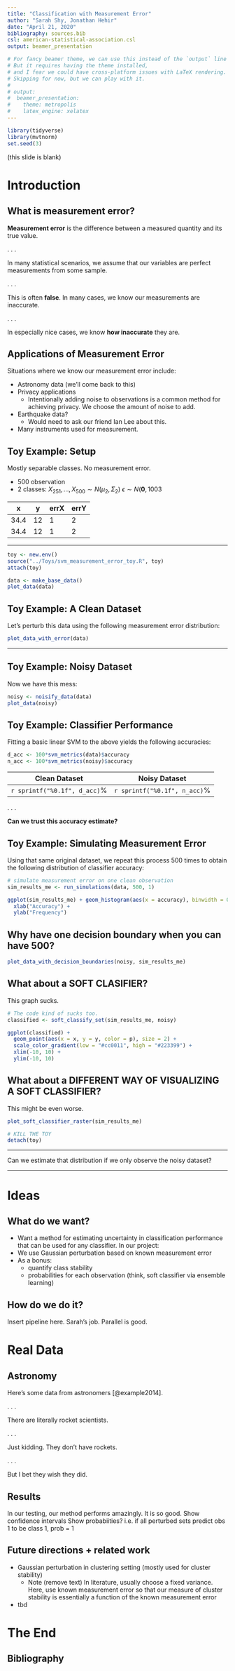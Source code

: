 ```yaml
---
title: "Classification with Measurement Error"
author: "Sarah Shy, Jonathan Hehir"
date: "April 21, 2020"
bibliography: sources.bib
csl: american-statistical-association.csl
output: beamer_presentation

# For fancy beamer theme, we can use this instead of the `output` line above.
# But it requires having the theme installed,
# and I fear we could have cross-platform issues with LaTeX rendering.
# Skipping for now, but we can play with it.
#
# output:
#  beamer_presentation:
#    theme: metropolis
#    latex_engine: xelatex
---
```


```r
library(tidyverse)
library(mvtnorm)
set.seed(3)
```

(this slide is blank)

# Introduction

## What is measurement error?

**Measurement error** is the difference between a measured quantity and its true value.

. . .

In many statistical scenarios, we assume that our variables are perfect measurements from some sample.

. . .

This is often **false**. In many cases, we know our measurements are inaccurate.

. . .

In especially nice cases, we know **how inaccurate** they are.

## Applications of Measurement Error

Situations where we know our measurement error include:

- Astronomy data (we'll come back to this)
- Privacy applications
  - Intentionally adding noise to observations is a common method for achieving privacy. We choose the amount of noise to add.
- Earthquake data?
  - Would need to ask our friend Ian Lee about this.
- Many instruments used for measurement.

## Toy Example: Setup

Mostly separable classes. No measurement error.

- 500 observation
- 2 classes:
$X_251, \dots, X_500 \sim N(\mu_2, \Sigma_2)$
$\epsilon \sim N(\mathbf0, 1 0 0 3$

x | y | errX | errY
----|----|----|----
34.4 | 12 | 1 | 2
34.4 | 12 | 1 | 2

---

```r
toy <- new.env()
source("../Toys/svm_measurement_error_toy.R", toy)
attach(toy)

data <- make_base_data()
plot_data(data)
```

## Toy Example: A Clean Dataset

Let's perturb this data using the following measurement error distribution:

```r
plot_data_with_error(data)
```

---

## Toy Example: Noisy Dataset

Now we have this mess:

```r
noisy <- noisify_data(data)
plot_data(noisy)
```

## Toy Example: Classifier Performance

Fitting a basic linear SVM to the above yields the following accuracies:

```r
d_acc <- 100*svm_metrics(data)$accuracy
n_acc <- 100*svm_metrics(noisy)$accuracy
```

Clean Dataset | Noisy Dataset
-------------|----------------
`r sprintf("%0.1f", d_acc)`% | `r sprintf("%0.1f", n_acc)`%

. . .

**Can we trust this accuracy estimate?**

## Toy Example: Simulating Measurement Error

Using that same original dataset, we repeat this process 500 times to obtain the following distribution of classifier accuracy:

```r
# simulate measurement error on one clean observation
sim_results_me <- run_simulations(data, 500, 1)

ggplot(sim_results_me) + geom_histogram(aes(x = accuracy), binwidth = 0.01, color = "#000000", fill= "#ffaa33") +
  xlab("Accuracy") +
  ylab("Frequency")
```

## Why have one decision boundary when you can have 500?

```r
plot_data_with_decision_boundaries(noisy, sim_results_me)
```

## What about a SOFT CLASIFIER?

This graph sucks.

```r
# The code kind of sucks too.
classified <- soft_classify_set(sim_results_me, noisy)

ggplot(classified) +
  geom_point(aes(x = x, y = y, color = p), size = 2) +
  scale_color_gradient(low = "#cc0011", high = "#223399") +
  xlim(-10, 10) +
  ylim(-10, 10)
```

## What about a DIFFERENT WAY OF VISUALIZING A SOFT CLASSIFIER?

This might be even worse.

```r
plot_soft_classifier_raster(sim_results_me)
```

```r
# KILL THE TOY
detach(toy)
```

---

\LARGE Can we estimate that distribution if we only observe the noisy dataset?

---



<!-- add box plots here -->


# Ideas

## What do we want?

- Want a method for estimating uncertainty in classification performance that can be used for any classifier.
In our project:
- We use Gaussian perturbation based on known measurement error
- As a bonus:
  - quantify class stability
  - probabilities for each observation (think, soft classifier via ensemble learning)

## How do we do it?

Insert pipeline here. Sarah's job. Parallel is good.

# Real Data

## Astronomy

Here's some data from astronomers [@example2014].

. . .

There are literally rocket scientists.

. . .

Just kidding. They don't have rockets.

. . .

But I bet they wish they did.

## Results

In our testing, our method performs amazingly. It is so good.
Show confidence intervals
Show probabiities? i.e. if all perturbed sets predict obs 1 to be class 1, prob = 1

<!--
var(sim_results$accuracy)
var(sim_results_noisy$accuracy)


-->

## Future directions + related work
- Gaussian perturbation in clustering setting (mostly used for cluster stability)
  - Note (remove text) In literature, usually choose a fixed variance. Here, use known measurement error so that our measure of cluster stability is essentially a function of the known measurement error
- tbd

# The End

## Bibliography

\fontsize{7}{7}\selectfont
